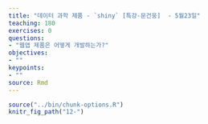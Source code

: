 ```yaml
---
title: "데이터 과학 제품 - `shiny` [특강-문건웅]  - 5월23일"
teaching: 180
exercises: 0
questions:
- "웹앱 제품은 어떻게 개발하는가?"
objectives:
- ""
keypoints:
- ""
source: Rmd
---
```


```r
source("../bin/chunk-options.R")
knitr_fig_path("12-")
```

## 

